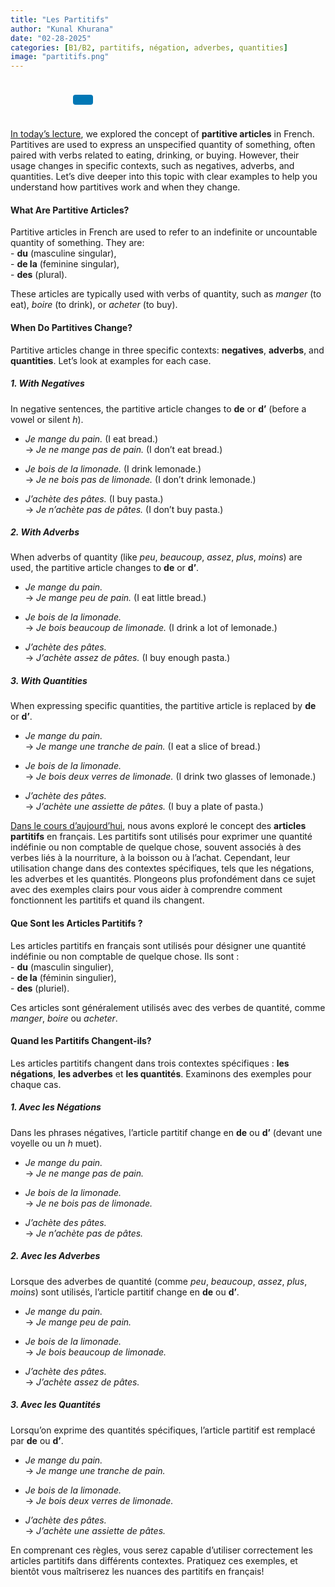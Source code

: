 ```yaml
---
title: "Les Partitifs"
author: "Kunal Khurana"
date: "02-28-2025"
categories: [B1/B2, partitifs, négation, adverbes, quantities]
image: "partitifs.png"
---
```


::: {style="text-align: left; padding: 10px;"}
<a href="mailto:info@frenchwithkunal.ca" target="_blank" style="margin: 0 10px; color: #000;"><i class="fas fa-envelope fa-lg"></i></a> <a href="https://www.instagram.com/frenchwithkunal" target="_blank" style="margin: 0 10px; color: #E1306C;"><i class="fab fa-instagram fa-lg"></i></a> <a href="https://frenchwithkunal.ca" target="_blank" style="margin: 0 10px; color: #0077b5;"><i class="fas fa-globe fa-lg"></i></a> <a href="https://whatsapp.com/channel/0029Vb57n2e7dmegpjYpyi3V" target="_blank" style="margin: 0 10px; color: #25D366;"><i class="fab fa-whatsapp fa-lg"></i></a> <button onclick="copyLink()" style="background-color: #0077b5; color: white; padding: 8px 16px; border: none; border-radius: 4px; cursor: pointer; margin-left: 10px;"> <i class="fas fa-copy"></i> </button> [Link copied!]{#copy-message style="margin-left: 10px; color: green; display: none;"}
:::

```{=html}
<script>
  function copyLink() {
    // Get the current page URL
    const url = window.location.href;
    
    // Copy the URL to the clipboard
    navigator.clipboard.writeText(url).then(() => {
      // Show a confirmation message
      const message = document.getElementById("copy-message");
      message.style.display = "inline";
      setTimeout(() => {
        message.style.display = "none";
      }, 2000); // Hide the message after 2 seconds
    });
  }
</script>
```

::: {.content-visible when-profile="english"}
[In today’s lecture](https://drive.google.com/file/d/1pmXE4InVTA4GYXucCMEuXqqUrPkjtUQv/view?usp=drive_link), we explored the concept of **partitive articles** in French. Partitives are used to express an unspecified quantity of something, often paired with verbs related to eating, drinking, or buying. However, their usage changes in specific contexts, such as negatives, adverbs, and quantities. Let’s dive deeper into this topic with clear examples to help you understand how partitives work and when they change.

#### What Are Partitive Articles?

Partitive articles in French are used to refer to an indefinite or uncountable quantity of something. They are:\
- **du** (masculine singular),\
- **de la** (feminine singular),\
- **des** (plural).

These articles are typically used with verbs of quantity, such as *manger* (to eat), *boire* (to drink), or *acheter* (to buy).

#### When Do Partitives Change?

Partitive articles change in three specific contexts: **negatives**, **adverbs**, and **quantities**. Let’s look at examples for each case.

##### 1. **With Negatives**

In negative sentences, the partitive article changes to **de** or **d’** (before a vowel or silent *h*).

-   *Je mange du pain.* (I eat bread.)\
    → *Je ne mange pas de pain.* (I don’t eat bread.)

-   *Je bois de la limonade.* (I drink lemonade.)\
    → *Je ne bois pas de limonade.* (I don’t drink lemonade.)

-   *J’achète des pâtes.* (I buy pasta.)\
    → *Je n’achète pas de pâtes.* (I don’t buy pasta.)

##### 2. **With Adverbs**

When adverbs of quantity (like *peu*, *beaucoup*, *assez*, *plus*, *moins*) are used, the partitive article changes to **de** or **d’**.

-   *Je mange du pain.*\
    → *Je mange peu de pain.* (I eat little bread.)

-   *Je bois de la limonade.*\
    → *Je bois beaucoup de limonade.* (I drink a lot of lemonade.)

-   *J’achète des pâtes.*\
    → *J’achète assez de pâtes.* (I buy enough pasta.)

##### 3. **With Quantities**

When expressing specific quantities, the partitive article is replaced by **de** or **d’**.

-   *Je mange du pain.*\
    → *Je mange une tranche de pain.* (I eat a slice of bread.)

-   *Je bois de la limonade.*\
    → *Je bois deux verres de limonade.* (I drink two glasses of lemonade.)

-   *J’achète des pâtes.*\
    → *J’achète une assiette de pâtes.* (I buy a plate of pasta.)
:::

::: {.content-visible when-profile="french"}
[Dans le cours d’aujourd’hui](https://drive.google.com/file/d/1pmXE4InVTA4GYXucCMEuXqqUrPkjtUQv/view?usp=drive_link), nous avons exploré le concept des **articles partitifs** en français. Les partitifs sont utilisés pour exprimer une quantité indéfinie ou non comptable de quelque chose, souvent associés à des verbes liés à la nourriture, à la boisson ou à l’achat. Cependant, leur utilisation change dans des contextes spécifiques, tels que les négations, les adverbes et les quantités. Plongeons plus profondément dans ce sujet avec des exemples clairs pour vous aider à comprendre comment fonctionnent les partitifs et quand ils changent.

#### Que Sont les Articles Partitifs ?

Les articles partitifs en français sont utilisés pour désigner une quantité indéfinie ou non comptable de quelque chose. Ils sont :\
- **du** (masculin singulier),\
- **de la** (féminin singulier),\
- **des** (pluriel).

Ces articles sont généralement utilisés avec des verbes de quantité, comme *manger*, *boire* ou *acheter*.

#### Quand les Partitifs Changent-ils?

Les articles partitifs changent dans trois contextes spécifiques : **les négations**, **les adverbes** et **les quantités**. Examinons des exemples pour chaque cas.

##### 1. **Avec les Négations**

Dans les phrases négatives, l’article partitif change en **de** ou **d’** (devant une voyelle ou un *h* muet).

-   *Je mange du pain.*\
    → *Je ne mange pas de pain.*

-   *Je bois de la limonade.*\
    → *Je ne bois pas de limonade.*

-   *J’achète des pâtes.*\
    → *Je n’achète pas de pâtes.*

##### 2. **Avec les Adverbes**

Lorsque des adverbes de quantité (comme *peu*, *beaucoup*, *assez*, *plus*, *moins*) sont utilisés, l’article partitif change en **de** ou **d’**.

-   *Je mange du pain.*\
    → *Je mange peu de pain.*

-   *Je bois de la limonade.*\
    → *Je bois beaucoup de limonade.*

-   *J’achète des pâtes.*\
    → *J’achète assez de pâtes.*

##### 3. **Avec les Quantités**

Lorsqu’on exprime des quantités spécifiques, l’article partitif est remplacé par **de** ou **d’**.

-   *Je mange du pain.*\
    → *Je mange une tranche de pain.*

-   *Je bois de la limonade.*\
    → *Je bois deux verres de limonade.*

-   *J’achète des pâtes.*\
    → *J’achète une assiette de pâtes.*

En comprenant ces règles, vous serez capable d’utiliser correctement les articles partitifs dans différents contextes. Pratiquez ces exemples, et bientôt vous maîtriserez les nuances des partitifs en français!
:::